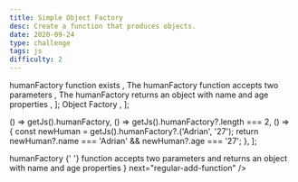 ```yaml
---
title: Simple Object Factory
desc: Create a function that produces objects.
date: 2020-09-24
type: challenge
tags: js
difficulty: 2
---
```



  <Text size="small" color="#FAFAFA">
    humanFactory function exists
  </Text>,
  <Text size="small" color="#FAFAFA">
    The humanFactory function accepts two parameters
  </Text>,
  <Text size="small" color="#FAFAFA">
    The humanFactory returns an object with name and age properties
  </Text>,
];

  <Link
    size="small"
    href="https://medium.com/javascript-scene/javascript-factory-functions-with-es6-4d224591a8b1"
  >
    Object Factory
  </Link>,
];

  () => getJs().humanFactory,
  () => getJs().humanFactory?.length === 2,
  () => {
    const newHuman = getJs().humanFactory?.('Adrian', '27');
    return newHuman?.name === 'Adrian' && newHuman?.age === '27';
  },
];

<Post>
  <CodeEditor
    tasks={tasksListData}
    help={helpListData}
    tabs={tabs}
    tests={tests}
    result={
      <>
        <Text size="preNormal" code>
          humanFactory
        </Text>{' '}
        function accepts two parameters and returns an object with name and age
        properties
      </>
    }
    next="regular-add-function"
  />
</Post>
